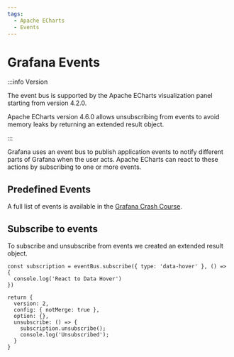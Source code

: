 ```yaml
---
tags:
  - Apache ECharts
  - Events
---
```



# Grafana Events

:::info Version

The event bus is supported by the Apache ECharts visualization panel starting from version 4.2.0.

Apache ECharts version 4.6.0 allows unsubscribing from events to avoid memory leaks by returning an extended result object.

:::

Grafana uses an event bus to publish application events to notify different parts of Grafana when the user acts. Apache ECharts can react to these actions by subscribing to one or more events.

## Predefined Events

A full list of events is available in the [Grafana Crash Course](/grafana/developer/eventbus).

## Subscribe to events

To subscribe and unsubscribe from events we created an extended result object.

```
const subscription = eventBus.subscribe({ type: 'data-hover' }, () => {
  console.log('React to Data Hover')
})

return {
  version: 2,
  config: { notMerge: true },
  option: {},
  unsubscribe: () => {
    subscription.unsubscribe();
    console.log('Unsubscribed');
  }
}
```
